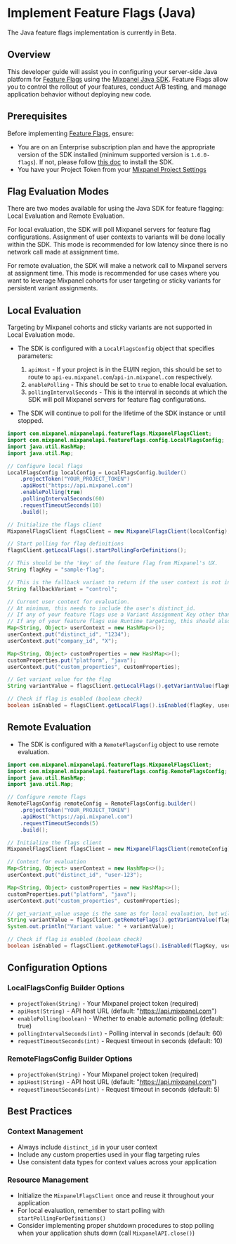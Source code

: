 
# Implement Feature Flags (Java)

<Callout type="info">
    The Java feature flags implementation is currently in Beta.
</Callout>

## Overview

This developer guide will assist you in configuring your server-side Java platform for [Feature Flags](/docs/featureflags) using the [Mixpanel Java SDK](/docs/tracking-methods/sdks/java). Feature Flags allow you to control the rollout of your features, conduct A/B testing, and manage application behavior without deploying new code.

## Prerequisites

Before implementing [Feature Flags](/docs/featureflags), ensure:

- You are on an Enterprise subscription plan and have the appropriate version of the SDK installed (minimum supported version is `1.6.0-flags`). If not, please follow [this doc](/docs/quickstart/install-mixpanel) to install the SDK.
- You have your Project Token from your [Mixpanel Project Settings](/docs/orgs-and-projects/managing-projects#find-your-project-tokens)

## Flag Evaluation Modes

There are two modes available for using the Java SDK for feature flagging: Local Evaluation and Remote Evaluation.

For local evaluation, the SDK will poll Mixpanel servers for feature flag configurations. Assignment of user contexts to variants will be done locally within the SDK. This mode is recommended for low latency since there is no network call made at assignment time.

For remote evaluation, the SDK will make a network call to Mixpanel servers at assignment time. This mode is recommended for use cases where you want to leverage Mixpanel cohorts for user targeting or sticky variants for persistent variant assignments.

## Local Evaluation

<Callout type="warning">
Targeting by Mixpanel cohorts and sticky variants are not supported in Local Evaluation mode.
</Callout>

- The SDK is configured with a `LocalFlagsConfig` object that specifies parameters:
    1) `apiHost` - If your project is in the EU/IN region, this should be set to route to `api-eu.mixpanel.com`/`api-in.mixpanel.com` respectively.
    2) `enablePolling` - This should be set to `true` to enable local evaluation. 
    3) `pollingIntervalSeconds` - This is the interval in seconds at which the SDK will poll Mixpanel servers for feature flag configurations.

- The SDK will continue to poll for the lifetime of the SDK instance or until stopped.

```java
import com.mixpanel.mixpanelapi.featureflags.MixpanelFlagsClient;
import com.mixpanel.mixpanelapi.featureflags.config.LocalFlagsConfig;
import java.util.HashMap;
import java.util.Map;

// Configure local flags
LocalFlagsConfig localConfig = LocalFlagsConfig.builder()
    .projectToken("YOUR_PROJECT_TOKEN")
    .apiHost("https://api.mixpanel.com")
    .enablePolling(true)
    .pollingIntervalSeconds(60)
    .requestTimeoutSeconds(10)
    .build();

// Initialize the flags client
MixpanelFlagsClient flagsClient = new MixpanelFlagsClient(localConfig);

// Start polling for flag definitions
flagsClient.getLocalFlags().startPollingForDefinitions();

// This should be the 'key' of the feature flag from Mixpanel's UX.
String flagKey = "sample-flag";

// This is the fallback variant to return if the user context is not in a rollout group for the flag.
String fallbackVariant = "control";

// Current user context for evaluation.
// At minimum, this needs to include the user's distinct_id.
// If any of your feature flags use a Variant Assignment Key other than 'distinct_id', this should also include those keys for evaluation. For example, 'company_id' below
// If any of your feature flags use Runtime targeting, this should also include 'custom_properties' for evaluation
Map<String, Object> userContext = new HashMap<>();
userContext.put("distinct_id", "1234");
userContext.put("company_id", "X");

Map<String, Object> customProperties = new HashMap<>();
customProperties.put("platform", "java");
userContext.put("custom_properties", customProperties);

// Get variant value for the flag
String variantValue = flagsClient.getLocalFlags().getVariantValue(flagKey, fallbackVariant, userContext);

// Check if flag is enabled (boolean check)
boolean isEnabled = flagsClient.getLocalFlags().isEnabled(flagKey, userContext);
```

## Remote Evaluation

- The SDK is configured with a `RemoteFlagsConfig` object to use remote evaluation.

```java
import com.mixpanel.mixpanelapi.featureflags.MixpanelFlagsClient;
import com.mixpanel.mixpanelapi.featureflags.config.RemoteFlagsConfig;
import java.util.HashMap;
import java.util.Map;

// Configure remote flags
RemoteFlagsConfig remoteConfig = RemoteFlagsConfig.builder()
    .projectToken("YOUR_PROJECT_TOKEN")
    .apiHost("https://api.mixpanel.com")
    .requestTimeoutSeconds(5)
    .build();

// Initialize the flags client
MixpanelFlagsClient flagsClient = new MixpanelFlagsClient(remoteConfig);

// Context for evaluation
Map<String, Object> userContext = new HashMap<>();
userContext.put("distinct_id", "user-123");

Map<String, Object> customProperties = new HashMap<>();
customProperties.put("platform", "java");
userContext.put("custom_properties", customProperties);

// get_variant_value usage is the same as for local evaluation, but will make a network call to Mixpanel servers at assignment time.
String variantValue = flagsClient.getRemoteFlags().getVariantValue(flagKey, fallbackVariant, userContext);
System.out.println("Variant value: " + variantValue);

// Check if flag is enabled (boolean check)
boolean isEnabled = flagsClient.getRemoteFlags().isEnabled(flagKey, userContext);
```

## Configuration Options

### LocalFlagsConfig Builder Options

- `projectToken(String)` - Your Mixpanel project token (required)
- `apiHost(String)` - API host URL (default: "https://api.mixpanel.com")
- `enablePolling(boolean)` - Whether to enable automatic polling (default: true)
- `pollingIntervalSeconds(int)` - Polling interval in seconds (default: 60)
- `requestTimeoutSeconds(int)` - Request timeout in seconds (default: 10)

### RemoteFlagsConfig Builder Options

- `projectToken(String)` - Your Mixpanel project token (required)
- `apiHost(String)` - API host URL (default: "https://api.mixpanel.com")
- `requestTimeoutSeconds(int)` - Request timeout in seconds (default: 5)

## Best Practices

### Context Management
- Always include `distinct_id` in your user context
- Include any custom properties used in your flag targeting rules
- Use consistent data types for context values across your application

### Resource Management
- Initialize the `MixpanelFlagsClient` once and reuse it throughout your application
- For local evaluation, remember to start polling with `startPollingForDefinitions()`
- Consider implementing proper shutdown procedures to stop polling when your application shuts down (call `MixpanelAPI.close()`)
